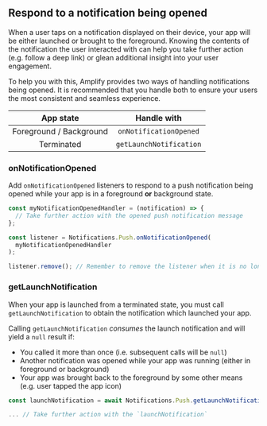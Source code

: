 ## Respond to a notification being opened

When a user taps on a notification displayed on their device, your app will be either launched or brought to the foreground. Knowing the contents of the notification the user interacted with can help you take further action (e.g. follow a deep link) or glean additional insight into your user engagement.

To help you with this, Amplify provides two ways of handling notifications being opened. It is recommended that you handle both to ensure your users the most consistent and seamless experience.

|        App state        |       Handle with       |
| :---------------------: | :---------------------: |
| Foreground / Background | `onNotificationOpened`  |
|       Terminated        | `getLaunchNotification` |

### onNotificationOpened

Add `onNotificationOpened` listeners to respond to a push notification being opened while your app is in a foreground **or** background state.

```js
const myNotificationOpenedHandler = (notification) => {
  // Take further action with the opened push notification message
};

const listener = Notifications.Push.onNotificationOpened(
  myNotificationOpenedHandler
);

listener.remove(); // Remember to remove the listener when it is no longer needed
```

### getLaunchNotification

When your app is launched from a terminated state, you must call `getLaunchNotification` to obtain the notification which launched your app.

Calling `getLaunchNotification` _consumes_ the launch notification and will yield a `null` result if:

- You called it more than once (i.e. subsequent calls will be `null`)
- Another notification was opened while your app was running (either in foreground or background)
- Your app was brought back to the foreground by some other means (e.g. user tapped the app icon)

```js
const launchNotification = await Notifications.Push.getLaunchNotification();

... // Take further action with the `launchNotification`
```
